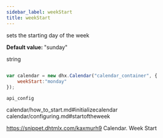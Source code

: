 ```yaml
---
sidebar_label: weekStart
title: weekStart
---
```



          


<Short>
 
sets the starting day of the week



</Short>


<strong>Default value: </strong> 
"sunday"



<Type>
 string


</Type>


~~~js
 
var calendar = new dhx.Calendar("calendar_container", {
    weekStart:"monday"
});


~~~
	api_config

<Descr>
 



</Descr>



calendar/how_to_start.md#initializecalendar
calendar/configuring.md#startoftheweek


 https://snippet.dhtmlx.com/kaxmurh9	Calendar. Week Start